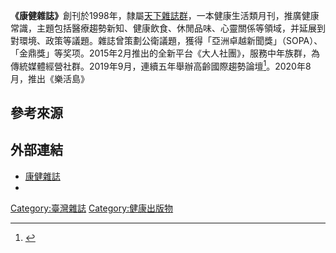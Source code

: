 {{Multiple issues|
{{Notability Unreferenced|time=2020-10-04T17:34:34+00:00}}
{{Primarysources|time=2020-10-04T17:34:34+00:00}}
{{Copy edit|time=2021-12-31T07:50:33+00:00}}
}}
{{Infobox Newspaper
| name                = 《康健雜誌》 <br/><small>Common Health Magazine</small>
| type                = [[雜誌|雜誌]]
| publisher           = [[天下雜誌|天下雜誌群]]
| foundation          = 1998年9月
| language            = [[繁體中文|繁體中文]]
| price               = [[新台幣|新台幣]]
| headquarters        = {{TWN}}[[台北市|台北市]][[中山區_(臺北市)|中山區]][[南京東路|南京東路]]二段139號11樓
| website             = [http://www.commonhealth.com.tw/ www.commonhealth.com.tw]
}}

'''《康健雜誌》'''創刊於1998年，隸屬[[天下雜誌|天下雜誌群]]，一本健康生活類月刊，推廣健康常識，主題包括醫療趨勢新知、健康飲食、休閒品味、心靈關係等領域，并延展到對環境、政策等議題。雜誌曾策劃公衛議題，獲得「亞洲卓越新聞獎」（SOPA）、「金鼎獎」等奖项。2015年2月推出的全新平台《大人社團》，服務中年族群，為傳統媒體經營社群。2019年9月，連續五年舉辦高齡國際趨勢論壇<ref>{{Cite web|title=2019高齡國際趨勢論壇｜匯流。共生。串接 共享長壽生態圈|url=https://www.commonhealth.com.tw/event/2025/|accessdate=2019-09-26|work=www.commonhealth.com.tw|language=en|archive-date=2020-04-14|archive-url=https://web.archive.org/web/20200414221722/https://www.commonhealth.com.tw/event/2025/|dead-url=no}}</ref>。2020年8月，推出《樂活島》

==參考來源==
{{reflist}}

==外部連結==
*[http://www.commonhealth.com.tw/ 康健雜誌] {{Wayback|url=http://www.commonhealth.com.tw/ |date=20090629061657 }}
*{{facebook|commonhealth|康健雜誌}}

[[Category:臺灣雜誌|Category:臺灣雜誌]]
[[Category:健康出版物|Category:健康出版物]]